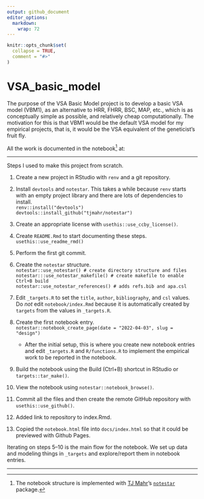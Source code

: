 ```yaml
---
output: github_document
editor_options: 
  markdown: 
    wrap: 72
---
```


<!-- README.md is generated from README.Rmd. Please edit that file -->

```r
knitr::opts_chunk$set(
  collapse = TRUE,
  comment = "#>"
)
```

# VSA_basic_model

<!-- badges: start -->

<!-- badges: end -->

The purpose of the VSA Basic Model project is to develop a basic VSA
model (VBM1), as an alternative to HRR, FHRR, BSC, MAP, etc., which is
as conceptually simple as possible, and relatively cheap
computationally. The motivation for this is that VBM1 would be the
default VSA model for my empirical projects, that is, it would be the
VSA equivalent of the geneticist's fruit fly.

<!--
What is special about using `README.Rmd` instead of just `README.md`? You can include R chunks.
You'll still need to render `README.Rmd` regularly, to keep `README.md` up-to-date. `devtools::build_readme()` is handy for this. You could also use GitHub Actions to re-render `README.Rmd` every time you push. An example workflow can be found here: <https://github.com/r-lib/actions/tree/v1/examples>.

You can also embed plots.
In that case, don't forget to commit and push the resulting figure files, so they display on GitHub. 
-->

All the work is documented in the notebook[^1] at:

[^1]: The notebook structure is implemented with [TJ
    Mahr](https://www.tjmahr.com/)'s
    [`notestar`](https://github.com/tjmahr/notestar) package.

------------------------------------------------------------------------

Steps I used to make this project from scratch.

1.  Create a new project in RStudio with `renv` and a git repository.

2.  Install `devtools` and `notestar`. This takes a while because `renv`
    starts with an empty project library and there are lots of
    dependencies to install.  
    `renv::install("devtools")`  
    `devtools::install_github("tjmahr/notestar")`

3.  Create an appropriate license with `usethis::use_ccby_license()`.

4.  Create `README.Rmd` to start documenting these steps.  
    `usethis::use_readme_rmd()`

5.  Perform the first git commit.

6.  Create the `notestar` structure.  
    `notestar::use_notestar() # create directory structure and files`  
    `notestar:::use_notestar_makefile() # create makefile to enable Ctrl+B build`  
    `notestar::use_notestar_references() # adds refs.bib and apa.csl`

7.  Edit `_targets.R` to set the `title`, `author`, `bibliography`, and
    `csl` values. Do *not* edit `notebook/index.Rmd` because it is
    automatically created by `targets` from the values in `_targets.R`.

8.  Create the first notebook entry.  
    `notestar::notebook_create_page(date = "2022-04-03", slug = "design")`

    -   After the initial setup, this is where you create new notebook
        entries and edit `_targets.R` and `R/functions.R` to implement
        the empirical work to be reported in the notebook.

9.  Build the notebook using the Build (Ctrl+B) shortcut in RStudio or
    `targets::tar_make()`.

10. View the notebook using `notestar::notebook_browse()`.

11. Commit all the files and then create the remote GitHub repository
    with `usethis::use_github()`.

12. Added link to repository to index.Rmd.

13. Copied the `notebook.html` file into `docs/index.html` so that it
    could be previewed with Github Pages.

Iterating on steps 5--10 is the main flow for the notebook. We set up
data and modeling things in `_targets` and explore/report them in
notebook entries.

------------------------------------------------------------------------

<!--
How the data/modeling flow into the notebook entries and into the final
notebook:

```
{r graph, dpi = 144}
targets::tar_visnetwork(targets_only = TRUE)
```
-->
